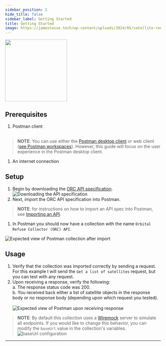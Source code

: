 ```yaml
---
sidebar_position: 2
hide_title: false
sidebar_label: Getting Started
title: Getting Started
image: https://jamestasse.tech/wp-content/uploads/2024/05/satellite-reentry-cropped.png
---
```

<head>
  <link rel="apple-touch-icon" href="/apple-touch-icon.png" />
</head>

<div align="left">
<img width="200" src="https://jamestasse.tech/wp-content/uploads/2024/05/satellite-reentry-cropped.png" />
</div>

## Prerequisites
1. Postman client <br/><br/>
> **NOTE**:  You can use either the [Postman desktop client](https://www.postman.com/downloads/) or web client ([see Postman workspaces](https://www.postman.com/product/workspaces/)). However, this guide will focus on the user experience in the Postman desktop client.
1. An internet connection

## Setup

1. Begin by downloading the [ORC API specification](https://github.com/jtj-inc/docusaurus-openapi-docs/blob/main/demo/examples/ORC.yaml).
![Downloading the API specification](.\.\static\img\getting-started\downloading-spec.png)
1. Next, import the ORC API specification into Postman.
> **NOTE**: for instructions on how to import an API spec into Postman, see [Importing an API](https://learning.postman.com/docs/designing-and-developing-your-api/importing-an-api/).
1. In Postman you should now have a collection with the name `Orbital Refuse Collector (ORC) API`.

  ![Expected view of Postman collection after import](.\.\static\img\getting-started\Postman_ORC_Collection_Post-Import.png)

## Usage

1. Verify that the collection was imported correctly by sending a request. For this example I will send the `Get a list of satellites` request, but you can test with any request.
1. Upon receiving a response, verify the following: <br/>
    a. The response status code was 200. <br/>
    b. You received back either a list of satellite objects in the response body or no response body (depending upon which request you tested). <br/><br/>
    ![Expected view of Postman upon receiving response](.\.\static\img\getting-started\200-after-initial-request.png)

> **NOTE**: By default this collection uses a [Wiremock](https://wiremock.org/) server to simulate all endpoints. If you would like to change this behavior, you can modify the `baseUrl` value in the collection's variables.
  ![baseUrl configuration](.\.\static\img\getting-started\baseUrl.png)
---